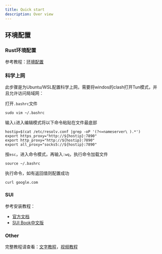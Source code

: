 ```yaml
---
title: Quick start
description: Over view
---
```


## 环境配置

### Rust环境配置

参考教程：[环境配置](https://lab.cs.tsinghua.edu.cn/rust/environment/#linux_1)

### 科学上网

此步骤是为Ubuntu/WSL配置科学上网，需要将windos的clash打开Tun模式，并且允许访问局域网：

打开`.bashrc`文件

```shell
sudo vim ~/.bashrc
```

输入`i`进入编辑模式将以下命令粘贴在文件最底部

```shell
hostip=$(cat /etc/resolv.conf |grep -oP '(?<=nameserver\ ).*')
export https_proxy="http://${hostip}:7890"
export http_proxy="http://${hostip}:7890"
export all_proxy="socks5://${hostip}:7890"
```

按`esc`，进入命令模式，再输入`:wq`，执行命令加载文件

```shell
source ~/.bashrc
```

执行命令，如有返回值则配置成功

```
curl google.com
```

### SUI

参考安装教程：

- [官方文档](https://docs.sui.io/guides/developer/getting-started/sui-install#install-binaries)
- [SUI Book中文版](https://intro-zh.sui-book.com/unit-one/lessons/1_%E9%85%8D%E7%BD%AE%E7%8E%AF%E5%A2%83.html)

### Other

完整教程请查看：[文字教程](https://docs.sui.io/guides/developer/getting-started/sui-install)，[视频教程](https://www.bilibili.com/video/BV1RY411v7YU/)



